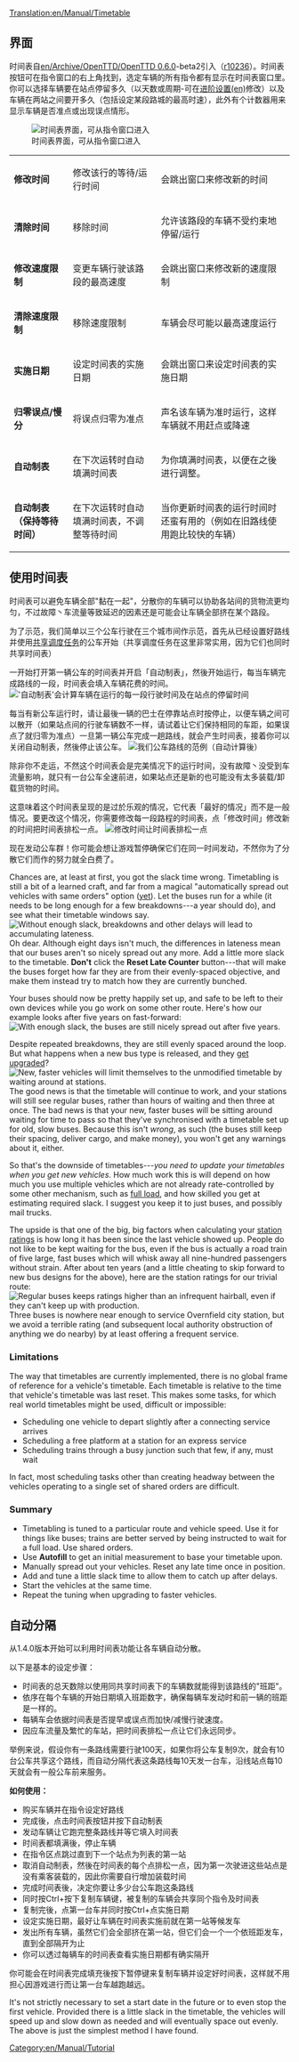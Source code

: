 [[Translation:en/Manual/Timetable]]

{{zh/翻译|origin=en/Manual/Timetable
|from=en
|to=zh
|Percentage=50
}}

== 界面 ==
时间表自[[en/Archive/OpenTTD/OpenTTD 0.6.0]]-beta2引入（[https://github.com/OpenTTD/OpenTTD/commit/cf0118ee63603132dc1d08d7f7e800b26e53fc97 r10236]）。时间表按钮可在指令窗口的右上角找到，选定车辆的所有指令都有显示在时间表窗口里。你可以选择车辆要在站点停留多久（以天数或周期-可在[[en/Archive/Manual/Settings/Advanced Settings/Interface#show-timetable-in-ticks-rather-than-days |进阶设置(en)]]修改）以及车辆在两站之间要开多久（包括设定某段路城的最高时速），此外有个计数器用来显示车辆是否准点或出现误点情形。

[[File:en/Manual/Orders-timetable.png|center|frame|时间表界面，可从指令窗口进入]]

{|
| '''修改时间'''
|修改该行的等待/运行时间
|会跳出窗口来修改新的时间
|-
| '''清除时间'''
|移除时间
|允许该路段的车辆不受约束地停留/运行
|-
| '''修改速度限制'''
|变更车辆行驶该路段的最高速度
|会跳出窗口来修改新的速度限制
|-
| '''清除速度限制'''
|移除速度限制
|车辆会尽可能以最高速度运行
|-
| '''实施日期'''
|设定时间表的实施日期
|会跳出窗口来设定时间表的实施日期
|-
| '''归零误点/慢分'''
|将误点归零为准点
|声名该车辆为准时运行，这样车辆就不用赶点或降速
|-
| '''自动制表'''
|在下次运转时自动填满时间表
|为你填满时间表，以便在之後进行调整。
|-
| '''自动制表（保持等待时间）'''
|在下次运转时自动填满时间表，不调整等待时间
|当你更新时间表的运行时间时还蛮有用的（例如在旧路线使用跑比较快的车辆）
|}
{{zh/警告|启用“自动制表”会清除之前的任何时间表。尽可能使用非破坏性的“自动制表”，它可以通过在点击“自动制表”时同时按下Ctrl键来启用。}}

== 使用时间表 ==
时间表可以避免车辆全部"黏在一起"，分散你的车辆可以协助各站间的货物流更均匀，不过故障丶车流量等致延迟的因素还是可能会让车辆全部挤在某个路段。

为了示范，我们简单以三个公车行驶在三个城市间作示范，首先从已经设置好路线并使用[[en/Manual/Orders#shared-orders|共享调度任务]]的公车开始（共享调度任务在这里非常实用，因为它们也同时共享时间表）

一开始打开第一辆公车的时间表并开启「自动制表」，然後开始运行，每当车辆完成路线的一段，时间表会填入车辆花费的时间。
[[File:en/Manual/Timetable-autofill.png|center|frame|'自动制表'会计算车辆在运行的每一段行驶时间及在站点的停留时间]] 

每当有新公车运行时，请让最後一辆的巴士在停靠站点时按停止，以便车辆之间可以散开（如果站点间的行驶车辆数不一样，请试着让它们保持相同的车距，如果误点了就归零为准点）一旦第一辆公车完成一趟路线，就会产生时间表，接着你可以关闭自动制表，然後停止该公车。
[[File:en/Manual/Timetable-autofilled.png|center|frame|我们公车路线的范例（自动计算後）]]

除非你不走运，不然这个时间表会是完美情况下的运行时间，没有故障丶没受到车流量影响，就只有一台公车全速前进，如果站点还是新的也可能没有太多装载/卸载货物的时间。

这意味着这个时间表呈现的是过於乐观的情况，它代表「最好的情况」而不是一般情况。要更改这个情况，你需要修改每一段路程的时间表，点「修改时间」修改新的时间把时间表排松一点。
[[File:en/Manual/Timetable-slack.png|center|frame|修改时间让时间表排松一点]]

现在发动公车群！你可能会想让游戏暂停确保它们在同一时间发动，不然你为了分散它们而作的努力就全白费了。

Chances are, at least at first, you got the slack time wrong. Timetabling is still a bit of a learned craft, and far from a magical "automatically spread out vehicles with same orders" option ([http://bugs.openttd.org/task/1128 yet]). Let the buses run for a while (it needs to be long enough for a few breakdowns---a year should do), and see what their timetable windows say.
[[File:en/Manual/Timetable-runninglate.png|center|frame|Without enough slack, breakdowns and other delays will lead to accumulating lateness.]]
Oh dear. Although eight days isn't much, the differences in lateness mean that our buses aren't so nicely spread out any more. Add a little more slack to the timetable. '''Don't''' click the '''Reset Late Counter''' button---that will make the buses forget how far they are from their evenly-spaced objective, and make them instead try to match how they are currently bunched.
{{en/Note|If your buses are never late, and seem to be spending a lot of time waiting about at stations without transferring passengers, you probably added too much slack instead.}}

Your buses should now be pretty happily set up, and safe to be left to their own devices while you go work on some other route. Here's how our example looks after five years on fast-forward:
[[File:en/Manual/Timetable-fiveyears.png|center|frame|With enough slack, the buses are still nicely spread out after five years.]]

Despite repeated breakdowns, they are still evenly spaced around the loop. But what happens when a new bus type is released, and they [[en/Manual/Replace vehicles|get upgraded]]?
[[File:en/Manual/Timetable-newbus.png|center|frame|New, faster vehicles will limit themselves to the unmodified timetable by waiting around at stations.]]
The good news is that the timetable will continue to work, and your stations will still see regular buses, rather than hours of waiting and then three at once. The bad news is that your new, faster buses will be sitting around waiting for time to pass so that they've synchronised with a timetable set up for old, slow buses. Because this isn't ''wrong'', as such (the buses still keep their spacing, deliver cargo, and make money), you won't get any warnings about it, either.

So that's the downside of timetables---''you need to update your timetables when you get new vehicles''. How much work this is will depend on how much you use multiple vehicles which are not already rate-controlled by some other mechanism, such as [[en/Manual/Orders#full-load|full load]], and how skilled you get at estimating required slack. I suggest you keep it to just buses, and possibly mail trucks.

The upside is that one of the big, big factors when calculating your [[en/Manual/Game Mechanics/Main Page#station-rating|station ratings]] is how long it has been since the last vehicle showed up. People do not like to be kept waiting for the bus, even if the bus is actually a road train of five large, fast buses which will whisk away all nine-hundred passengers without strain. After about ten years (and a little cheating to skip forward to new bus designs for the above), here are the station ratings for our trivial route:
[[File:en/Manual/Timetable-ratings.png|center|frame|Regular buses keeps ratings higher than an infrequent hairball, even if they can't keep up with production.]]
Three buses is nowhere near enough to service Overnfield city station, but we avoid a terrible rating (and subsequent local authority obstruction of anything we do nearby) by at least offering a frequent service.

=== Limitations ===
The way that timetables are currently implemented, there is no global frame of reference for a vehicle's timetable.  Each timetable is relative to the time that vehicle's timetable was last reset.  This makes some tasks, for which real world timetables might be used, difficult or impossible:
* Scheduling one vehicle to depart slightly after a connecting service arrives
* Scheduling a free platform at a station for an express service
* Scheduling trains through a busy junction such that few, if any, must wait
In fact, most scheduling tasks other than creating headway between the vehicles operating to a single set of shared orders are difficult.

=== Summary ===
* Timetabling is tuned to a particular route and vehicle speed. Use it for things like buses; trains are better served by being instructed to wait for a full load. Use shared orders.
* Use '''Autofill''' to get an initial measurement to base your timetable upon.
* Manually spread out your vehicles. Reset any late time once in position.
* Add and tune a little slack time to allow them to catch up after delays.
* Start the vehicles at the same time.
* Repeat the tuning when upgrading to faster vehicles.


== 自动分隔 ==
从1.4.0版本开始可以利用时间表功能让各车辆自动分散。

以下是基本的设定步骤：
* 时间表的总天数除以使用同共享时间表下的车辆数就能得到该路线的"班距"。
* 依序在每个车辆的开始日期填入班距数字，确保每辆车发动时和前一辆的班距是一样的。
* 每辆车会依据时间表是否提早或误点而加快/减慢行驶速度。
* 因应车流量及繁忙的车站，把时间表排松一点让它们永远同步。

举例来说，假设你有一条路线需要行驶100天，如果你将公车复制9次，就会有10台公车共享这个路线，而自动分隔代表这条路线每10天发一台车，沿线站点每10天就会有一般公车前来服务。



'''如何使用：'''
* 购买车辆并在指令设定好路线
* 完成後，点击时间表按钮并按下自动制表
* 发动车辆让它跑完整条路线并等它填入时间表
* 时间表都填满後，停止车辆
* 在指令区点跳过直到下一个站点为列表的第一站
* 取消自动制表，然後在时间表的每个点排松一点，因为第一次驶进这些站点是没有乘客装载的，因此你需要自行增加装载时间
* 完成时间表後，决定你要让多少台公车跑这条路线
* 同时按Ctrl+按下复制车辆键，被复制的车辆会共享同个指令及时间表
* 复制完後，点第一台车并同时按Ctrl+点实施日期
* 设定实施日期，最好让车辆在时间表实施前就在第一站等候发车
* 发出所有车辆，虽然它们会全部挤在第一站，但它们会一个一个依班距发车，直到全部隔开为止
* 你可以透过每辆车的时间表查看实施日期都有确实隔开

你可能会在时间表完成填充後按下暂停键来复制车辆并设定好时间表，这样就不用担心因游戏进行而让第一台车越跑越远。

It's not strictly necessary to set a start date in the future or to even stop the first vehicle. Provided there is a little slack in the timetable, the vehicles will speed up and slow down as needed and will eventually space out evenly. The above is just the simplest method I have found.

 [[Category:en/Manual/Tutorial]]
